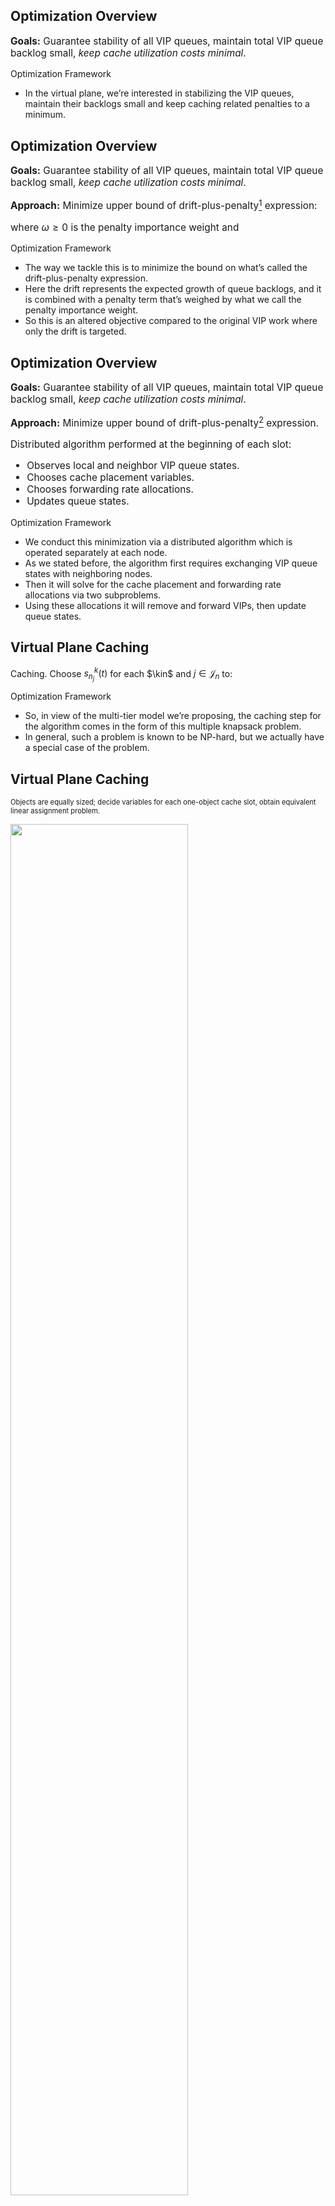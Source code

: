## Optimization Overview {.smaller}

::: {style="font-size:110%"}
**Goals:** Guarantee stability of all VIP queues, maintain total VIP queue backlog small, *keep cache utilization costs minimal*.
:::

::: {.footer}
Optimization Framework
:::

::: {.notes}
- In the virtual plane, we're interested in stabilizing the VIP queues, maintain their backlogs small and keep caching related penalties to a minimum.
:::

## Optimization Overview {.smaller visibility="uncounted"}

::: {style="font-size:110%"}
**Goals:** Guarantee stability of all VIP queues, maintain total VIP queue backlog small, *keep cache utilization costs minimal*.

**Approach:** Minimize upper bound of [drift-plus-penalty]{.body-highlight}[^dpp] expression:
```{=tex}
\begin{equation*}
    \drift + \omega \pen
\end{equation*}
```
where $\omega \geq 0$ is the [penalty importance weight]{.body-highlight} and
```{=tex}
\begin{equation*}
    \drift \triangleq \mathbb{E}[\mathcal{L}(\mathbf{V}(t+1))-\mc{L}(\mathbf{V}(t))|\mathbf{V}(t)]
\end{equation*}
```
```{=tex}
\begin{equation*}
    \mc{L}(\mathbf{V}(t)) \triangleq \frac{1}{2} \sum\limits_{\nin, \kin} (V^k_n(t))^2
\end{equation*}
```
:::

[^dpp]: "Stochastic network optimization with application to communication and queueing systems.", M. J. Neely, Springer Nature, 2022 @neely2022stochastic.

::: {.footer}
Optimization Framework
:::

::: {.notes}
- The way we tackle this is to minimize the bound on what's called the drift-plus-penalty expression.
- Here the drift represents the expected growth of queue backlogs, and it is combined with a penalty term that's weighed by what we call the penalty importance weight.
- So this is an altered objective compared to the original VIP work where only the drift is targeted.
:::

## Optimization Overview {.smaller visibility="uncounted"}

::: {style="font-size:110%"}
**Goals:** Guarantee stability of all VIP queues, maintain total VIP queue backlog small, *keep cache utilization costs minimal*.

**Approach:** Minimize upper bound of [drift-plus-penalty]{.body-highlight}[^dpp] expression.

Distributed algorithm performed at the beginning of each slot:

- Observes local and neighbor VIP queue states.
- Chooses cache placement variables.
- Chooses forwarding rate allocations.
- Updates queue states.
:::

::: {.footer}
Optimization Framework
:::

::: {.notes}
- We conduct this minimization via a distributed algorithm which is operated separately at each node.
- As we stated before, the algorithm first requires exchanging VIP queue states with neighboring nodes.
- Then it will solve for the cache placement and forwarding rate allocations via two subproblems.
- Using these allocations it will remove and forward VIPs, then update queue states.
:::

## Virtual Plane Caching

::: {style="font-size: 100%;"}
[Caching.]{.body-highlight} Choose $s^k_{n_j}(t)$ for each $\kin$ and $j \in \mathcal{J}_n$ to:
:::

::: {style="font-size: 75%;"}
```{=tex}
\begin{align*}
    \text{maximize}
        & \quad \sum\limits_{\kin} \sum\limits_{\jin} b^k_{n_j}(t) s^k_{n_j}(t) \\
    \text{subject to}
        & \quad \sum\limits_{\kin} s^k_{n_j}(t) \leq L_{n_j}, \; \forall \, \jin \\
        & \quad \sum\limits_{\jin} s^k_{n_j}(t) \leq 1, \; \forall \, \kin \\
        & \quad s^k_{n_j}(t) \in \{0, 1\}, \; \forall \, \kin, \; \jin
\end{align*}
```
```{=tex}
\begin{equation*}
    b^k_{n_j}(t) \triangleq \left\{ \begin{array}{ll}
        r_{n_j} V^k_n(t) - \omega c^a_{n_j}, & \text{if} \; s^k_{n_j}(t-1) = 0 \\
        r_{n_j} V^k_n(t) + \omega c^e_{n_j}, & \text{if} \; s^k_{n_j}(t-1) = 1
    \end{array} \right.
\end{equation*}
```
:::

::: {.footer}
Optimization Framework
:::

::: {.notes}
- So, in view of the multi-tier model we're proposing, the caching step for the algorithm comes in the form of this multiple knapsack problem.
- In general, such a problem is known to be NP-hard, but we actually have a special case of the problem.
:::

## Virtual Plane Caching

::: {style="font-size: 80%;"}
Objects are equally sized; decide variables for each one-object [cache slot]{.body-highlight}, obtain equivalent [linear assignment problem]{.body-highlight}.
:::

![](images/transform.svg){width="75%" height="75%" fig-align="center"}

::: {.footer}
Optimization Framework
:::

::: {.notes}
- Because each data object in our model is of the same unit size, we can think of each cache tier as made up of several "cache slots" that can each take one object.
- Using this, we can construct an equivalent problem that's in the form of a linear assignment.
:::

## Virtual Plane Caching {visibility="uncounted"}

::: {style="font-size: 80%;"}
Objects are equally sized; decide variables for each one-object [cache slot]{.body-highlight}, obtain equivalent [linear assignment problem]{.body-highlight}.
:::

::: {style="font-size: 70%;"}
```{=tex}
\begin{align*}
    \text{maximize}
        & \quad \sum\limits_{\kin} \sum\limits_{\iin} b^k_{n_i}(t) s^k_{n_i}(t) \\
    \text{subject to} 
        & \quad \sum\limits_{\kin} s^k_{n_i}(t) \leq 1, \; \forall \, \iin \\
        & \quad \sum\limits_{\iin} s^k_{n_i}(t) \leq 1, \; \forall \, \kin \\
        & \quad s^k_{n_i}(t) \in \{0, 1\}, \; \forall \, \kin, \; \iin
\end{align*}
```
:::

::: {style="font-size: 60%; text-align: center"}
```{=tex}
\begin{equation*}
\mc{I}_n \triangleq \{1, 2, ..., \sum_{\jin} L_{n_j}\}, \; \mc{I}_{n_j} \triangleq \{1 + \sum^{j - 1}_{\ell = 1} L_{n_\ell}, ..., \sum^{j}_{\ell = 1} L_{n_\ell}\}
\end{equation*}
\\
```
If $i \in \mc{I}_{n_j}$, then $b^k_{n_i}(t) = b^k_{n_j}(t)$ and $s^k_{n_i}(t) = s^k_{n_j}(t)$.
:::

::: {.footer}
Optimization Framework
:::

::: {.notes}
- Here, each cache slot inherits the benefit values from its corresponding tier and the constraints of linear assignment naturally translate to cache capacity and exclusivity constraints.
- Therefore, we're able to construct a solution to our original problem by solving this simpler problem instead.
:::

## Virtual Plane Caching {.smaller visibility="uncounted"}

::: {style="font-size: 120%;"}
Objects are equally sized; decide variables for each one-object [cache slot]{.body-highlight}, obtain equivalent [linear assignment problem]{.body-highlight}.

- Can be solved exactly in polynomial time with worst case complexity of $O(L^2_{tot}K)$[^crouse2d], where $L_{tot} = \sum_{\jin} L_{n_j}$.
:::

::: {layout="[[1,1]]"}
![Scaling in cache capacity](images/vip_caching_comp_time_wrt_cache.svg){width=350 fig-align="center"}

![Scaling in catalog size](images/vip_caching_comp_time_wrt_objects.svg){width=350 fig-align="center"}
:::

[^crouse2d]: "On implementing 2D rectangular assignment algorithms", Crouse, D. F., IEEE Transactions on Aerospace and Electronic Systems, 2016 @crouse2016implementing.

::: {.footer}
Optimization Framework
:::

::: {.notes}
- There are many efficient algorithms that can solve the linear assignment.
- We're using one such method widely available in software implementations, with a complexity that scales quadratically with cache capacity and linearly with catalog size.
- This is a favorable characteristic that we've observed in experimentation as well and it leads to reasonable computation times.
:::

## Virtual Plane Forwarding {.smaller}

[Forwarding.]{.body-highlight} Choose $\mu^k_{ab}(t)$ for each $\kin$ and $\abin^k$ to:

::: {style="font-size: 80%;"}
```{=tex}
\begin{align*}
    \text{maximize}
        & \quad \sum\limits_{\kin} \sum\limits_{\bin} \mu^k_{nb}(t) (V\knt - V^k_b(t)) \\
    \text{subject to}
        & \quad \sum\limits_{\kin} \mu^k_{nb}(t) \leq C_{bn}, \; \forall \; (n,b) \in \mc{L} \\
        & \quad \mu^k_{nb}(t) \geq 0, \; \forall \; (n,b) \in \mc{L}, \; \forall \; \kin \\
        & \quad \mu^k_{nb}(t) = 0, \; \forall \; (n,b) \not \in \mc{L}^k, \; \forall \; \kin
\end{align*}
```
:::

Optimal solution via ***backpressure***, i.e. choosing $\mu^k_{ab}(t)$ as follows.

::: {style="font-size: 75%;"}
```{=tex}
\begin{equation*}
   \mu^k_{ab}(t) =
   \left\{ \begin{array}{ll}
      C_{ba}, & \text{if} \; k = k^*_{ab}(t) \; \text{and} \; V^k_a(t) > V^k_b(t) \\
      0, & \text{otherwise}
   \end{array} \right.
\end{equation*}
```
```{=tex}
\begin{equation*}
   k^*_{ab}(t) \triangleq \argmax\limits_{k: \abin^k} \left(V^k_a(t) - V^k_b(t)\right)
\end{equation*}
```
:::

<hr>

::: {style="font-size: 75%;"}

::: columns
::: {.column width="30%"}
$C_{ab}$: Capacity of link $(a,b)$.
:::
::: {.column width="70%"}
$\mc{L}^k$: Set of links allowed to transmit VIPs of $k$ as per routing policy.
:::
:::

:::

::: {.footer}
Optimization Framework
:::

::: {.notes}
- The forwarding step is resolved by using the well-known backpressure solution as was done in the original VIP work.
:::

## Stability Region

VIP [stability region]{.body-highlight} $\Lambda$ consists of all arrival rates $\boldsymbol{\lambda} = (\lambda^k_n)_{\kin,\nin}$ such that:

::: {style="font-size: 80%;"}
```{=tex}
\begin{equation*}
    \lambda^k_n \leq \sum\limits_{\bin} f^k_{nb} - \sum\limits_{\ain} f^k_{an} +  \betasum \sum\limits_{\jin} r_{n_j} \multind
\end{equation*}
```
:::
<hr>

::: {style="font-size: 70%; text-align: center"}
$f^k_{ab}$: Time-average actual VIP flow for $k$ over $(a,b)$
:::

::: columns
::: {.column width="50%" style="font-size: 70%;"}
$\mc{B}_{n,i}$: i-th among all $\sigma_n$ possible cache placement sets at $n$; if $(k,j) \in \mc{B}_{n,i}$ during $t$, $s^k_{n_j}(t)$ = 1.
:::
::: {.column width="50%" style="font-size: 70%;"}
$\beta_{n,i}$: Fraction of time objects at $n$ are placed according to $\mc{B}_{n,i}$; $0 \leq \beta_{n,i} \leq 1$ and $\sum^{\sigma_n}_{i=1} \beta_{n,i} = 1$.
:::
:::

::: {.footer}
Optimization Framework
:::

::: {.notes}
- So using this algorithm, we can ensure the stability of the VIP queues as long as the request arrivals are contained in what's called the stability region, bounds of which are depicted here.
:::

## Bound Trade-off {.smaller}

::: {style="font-size: 100%;"}
[Backlog-penalty trade-off]{.body-highlight} for arrival rate vector $\boldsymbol{\lambda} + \boldsymbol{\epsilon} \in \Lambda$, with $\boldsymbol{\epsilon} > \boldsymbol{0}$:
:::

::: {style="font-size: 90%;"}
```{=tex}
\begin{equation*}
    \lim\limits_{t \rightarrow \infty} \frac{1}{t} \sum\limits^{t}_{\tau=1} \sum\limits_{\nin, \kin} \mathbb{E}[V^k_n(\tau)] \leq \frac{B}{\epsilon} + \omega \frac{\bar{P}(\boldsymbol{\lambda})}{\epsilon}
\end{equation*}
```
```{=tex}
\begin{equation*}
    \lim\limits_{t \rightarrow \infty} \frac{1}{t}\sum\limits^{t}_{\tau=1} \mathbb{E}[P(\tau)] \leq \frac{B}{\omega} + \bar{P}(\boldsymbol{\lambda})
\end{equation*}
```
:::

<hr>

::: {style="font-size: 85%; text-align: center"}
```{=tex}
\begin{equation*}
    B = \sum_{\nin} \bigg( \sum_{\kin}A^k_{n,max} + \sum_{\ain}C_{an} + \sum_{\bin}C_{nb} + \sum_{\jin} L_{n_j} r_{n_j} \bigg)^2
\end{equation*}
```
```{=tex}
\begin{equation*}
\epsilon = \textstyle \min_{\nin,\kin} \epsilon^k_n
\end{equation*}
```

$\bar{P}(\boldsymbol{\lambda})$: Minimum expected time-average sum penalty achievable by a feasible stabilizing policy.
:::

::: {.footer}
Optimization Framework
:::

::: {.notes}
- Furthermore, given arrivals within that stability region, we're able to achieve an optimal trade-off between the time average upper bounds for VIP backlogs and accumulated penalty in the virtual plane network.
- The trade-off factor is based on the importance weight mentioned before.
- If that weight is small, that means lower average queue sizes which translates to better performance, but at the cost of potentially much larger penalties. Setting it large is the inverse of that.
:::